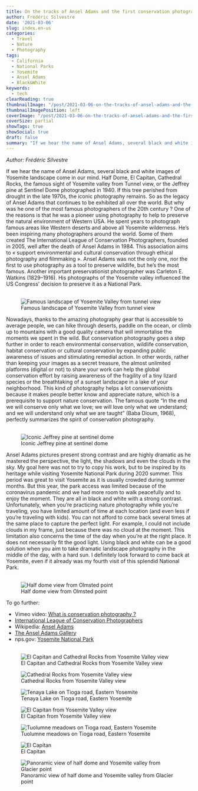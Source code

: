 ```yaml
---
title: On the tracks of Ansel Adams and the first conservation photographers
author: Frédéric Silvestre
date: '2021-03-06'
slug: index.en-us
categories:
  - Travel
  - Nature
  - Photography
tags:
  - California
  - National Parks
  - Yosemite
  - Ansel Adams
  - Black&White
keywords:
  - tech
clearReading: true
thumbnailImage: "/post/2021-03-06-on-the-tracks-of-ansel-adams-and-the-first-conservation-photographers/index.en-us_files/MM9A2425Yosemite Valley NB sign.jpg"
thumbnailImagePosition: left
coverImage: "/post/2021-03-06-on-the-tracks-of-ansel-adams-and-the-first-conservation-photographers/index.en-us_files/MM9A2620Yosemite NB sign.jpg"
coverSize: partial
showTags: true
showSocial: true
draft: false
summary: "If we hear the name of Ansel Adams, several black and white images of Yosemite landscape come in our mind. Half Dome, El Capitan, Cathedral Rocks, the famous sight of Yosemite valley from Tunnel view, or the Jeffrey pine at Sentinel Dome photographed in 1940."
---
```


*Author: Frédéric Silvestre*

If we hear the name of Ansel Adams, several black and white images of Yosemite landscape come in our mind. Half Dome, El Capitan, Cathedral Rocks, the famous sight of Yosemite valley from Tunnel view, or the Jeffrey pine at Sentinel Dome photographed in 1940. If this tree perished from drought in the late 1970s, the iconic photography remains. So as the legacy of Ansel Adams that continues to be exhibited all over the world. But why was he one of the most famous photographers of the 20th century ? One of the reasons is that he was a pioneer using photography to help to preserve the natural environment of Western USA. He spent years to photograph famous areas like Western deserts and above all Yosemite wilderness. He’s been inspiring many photographers around the world. Some of them created The International League of Conservation Photographers, founded in 2005, well after the death of Ansel Adams in 1984. This association aims to « support environmental and cultural conservation through ethical photography and filmmaking ». Ansel Adams was not the only one, nor the first to use photography as a tool to preserve wildlife, but he’s the most famous. Another important preservationist photographer was Carleton E. Watkins (1829–1916). His photographs of the Yosemite valley influenced the US Congress' decision to preserve it as a National Park.  
&nbsp;

![Famous landscape of Yosemite Valley from tunnel view](/post/2021-03-06-on-the-tracks-of-ansel-adams-and-the-first-conservation-photographers/index.en-us_files/MM9A2425Yosemite Valley NB sign.jpg)

Nowadays, thanks to the amazing photography gear that is accessible to average people, we can hike through deserts, paddle on the ocean, or climb up to mountains with a good quality camera that will immortalise the moments we spent in the wild. But conservation photography goes a step further in order to reach environmental conservation, wildlife conservation, habitat conservation or cultural conservation by expanding public awareness of issues and stimulating remedial action. In other words, rather than keeping your images as a secret treasure, the almost unlimited platforms (digital or not) to share your work can help the global conservation effort by raising awareness of the fragility of a tiny lizard species or the breathtaking of a sunset landscape in a lake of your neighborhood. This kind of photography helps a lot conservationists because it makes people better know and appreciate nature, which is a prerequisite to support nature conservation. The famous quote "In the end we will conserve only what we love; we will love only what we understand; and we will understand only what we are taught" (Baba Dioum, 1968), perfectly summarizes the spirit of conservation photography.  
&nbsp;

![Iconic Jeffrey pine at sentinel dome](/post/2021-03-06-on-the-tracks-of-ansel-adams-and-the-first-conservation-photographers/index.en-us_files/Jeffrey tree NB.jpg)

Ansel Adams pictures present strong contrast and are highly dramatic as he mastered the perspective, the light, the shadows and even the clouds in the sky. My goal here was not to try to copy his work, but to be inspired by its heritage while visiting Yosemite National Park during 2020 summer. This period was great to visit Yosemite as it is usually crowded during summer months. But this year, the park access was limited because of the coronavirus pandemic and we had more room to walk peacefully and to enjoy the moment. They are all in black and white with a strong contrast. Unfortunately, when you’re practicing nature photography while you’re traveling, you have limited amount of time at each location (and even less if you’re traveling with kids). You can not afford to come back several times at the same place to capture the perfect light. For example, I could not include clouds in my frame, just because there was no cloud at the moment. This limitation also concerns the time of the day when you’re at the right place. It does not necessarily fit the good light. Using black and white can be a good solution when you aim to take dramatic landscape photography in the middle of the day, with a hard sun. I definitely look forward to come back at Yosemite, even if it already was my fourth visit of this splendid National Park.  
&nbsp;

![Half dome view from Olmsted point](/post/2021-03-06-on-the-tracks-of-ansel-adams-and-the-first-conservation-photographers/index.en-us_files/MM9A2620Yosemite NB sign.jpg)

To go further:

* Vimeo video: [What is conservation photography ?](https://vimeo.com/146428387)
* [International League of Conservation Photographers](https://conservationphotographers.org/)
* Wikipedia: [Ansel Adams](https://en.wikipedia.org/wiki/Ansel_Adams)
* [The Ansel Adams Gallery](https://www.anseladams.com/)
* nps.gov: [Yosemite National Park](https://www.nps.gov/yose/index.htm)  
&nbsp;

![El Capitan and Cathedral Rocks from Yosemite Valley view](/post/2021-03-06-on-the-tracks-of-ansel-adams-and-the-first-conservation-photographers/index.en-us_files/MM9A2460Yosemite NB sign.jpg)


![Cathedral Rocks from Yosemite Valley view](/post/2021-03-06-on-the-tracks-of-ansel-adams-and-the-first-conservation-photographers/index.en-us_files/MM9A2476Yosemite lake-1 NB sign.jpg)

![Tenaya Lake on Tioga road, Eastern Yosemite](/post/2021-03-06-on-the-tracks-of-ansel-adams-and-the-first-conservation-photographers/index.en-us_files/MM9A2625Yosemite NB sign.jpg)

![El Capitan from Yosemite Valley view](/post/2021-03-06-on-the-tracks-of-ansel-adams-and-the-first-conservation-photographers/index.en-us_files/MM9A2463Yosemite NB sign.jpg)

![Tuolumne meadows on Tioga road, Eastern Yosemite](/post/2021-03-06-on-the-tracks-of-ansel-adams-and-the-first-conservation-photographers/index.en-us_files/Meadows NB.jpg)

![El Capitan](/post/2021-03-06-on-the-tracks-of-ansel-adams-and-the-first-conservation-photographers/index.en-us_files/MM9A2429Yosemite el capitan NB sign.jpg)

![Panoramic view of half dome and Yosemite valley from Glacier point](/post/2021-03-06-on-the-tracks-of-ansel-adams-and-the-first-conservation-photographers/index.en-us_files/Yosemite panorama BW.jpg)


